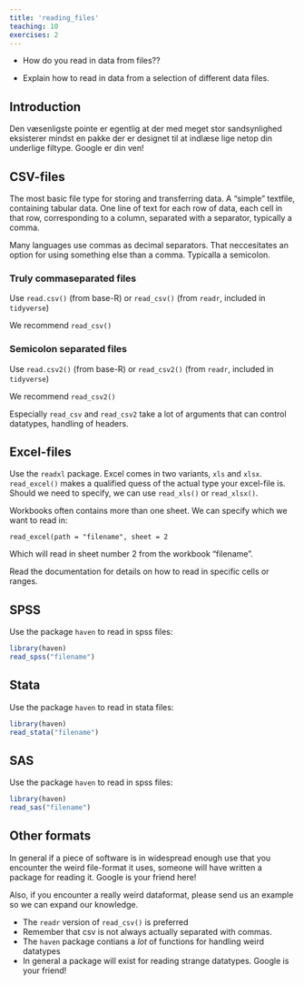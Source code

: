 ```yaml
---
title: 'reading_files'
teaching: 10
exercises: 2
---
```


:::::::::::::::::::::::::::::::::::::: questions 

- How do you read in data from files??

::::::::::::::::::::::::::::::::::::::::::::::::

::::::::::::::::::::::::::::::::::::: objectives

- Explain how to read in data from a selection of different data files. 

::::::::::::::::::::::::::::::::::::::::::::::::

## Introduction


:::::::::::::::::::::::::::::::::::::::::::::::::::::::::::::::::::: instructor

Den væsenligste pointe er egentlig at der med meget stor sandsynlighed
eksisterer mindst en pakke der er designet til at indlæse lige netop din
underlige filtype. Google er din ven!

::::::::::::::::::::::::::::::::::::::::::::::::::::::::::::::::::::::::::::::::

## CSV-files

The most basic file type for storing and transferring data. A "simple" textfile,
containing tabular data. One line of text for each row of data, each cell in
that row, corresponding to a column, separated with a separator, typically a 
comma.

Many languages use commas as decimal separators. That neccesitates an option 
for using something else than a comma. Typicalla a semicolon.

### Truly commaseparated files

Use `read.csv()` (from base-R) or `read_csv()` (from `readr`, included in `tidyverse`)

We recommend `read_csv()`

### Semicolon separated files

Use `read.csv2()` (from base-R) or `read_csv2()` (from `readr`, included in `tidyverse`)

We recommend `read_csv2()`

Especially `read_csv` and `read_csv2` take a lot of arguments that can control 
datatypes, handling of headers.

## Excel-files

Use the `readxl` package. Excel comes in two variants, `xls` and `xlsx`. `read_excel()`
makes a qualified quess of the actual type your excel-file is. Should we need to
specify, we can use `read_xls()` or `read_xlsx()`.

Workbooks often contains more than one sheet. We can specify which we want to 
read in:

`read_excel(path = "filename", sheet = 2`

Which will read in sheet number 2 from the workbook "filename".

Read the documentation for details on how to read in specific cells or ranges.


## SPSS

Use the package `haven` to read in spss files:

```r
library(haven)
read_spss("filename")
```


## Stata

Use the package `haven` to read in stata files:

```r
library(haven)
read_stata("filename")
```


## SAS

Use the package `haven` to read in spss files:

```r
library(haven)
read_sas("filename")
```


## Other formats

In general if a piece of software is in widespread enough use that you encounter
the weird file-format it uses, someone will have written a package for reading
it. Google is your friend here!

Also, if you encounter a really weird dataformat, please send us an example so
we can expand our knowledge.




::::::::::::::::::::::::::::::::::::: keypoints 

- The `readr` version of `read_csv()` is preferred
- Remember that csv is not always actually separated with commas.
- The `haven` package contians a _lot_ of functions for handling weird datatypes
- In general a package will exist for reading strange datatypes. Google is your friend!

::::::::::::::::::::::::::::::::::::::::::::::::

